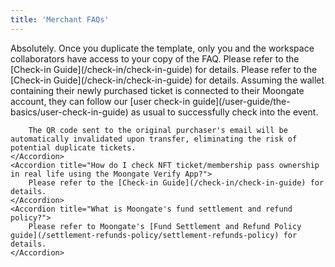 ```yaml
---
title: 'Merchant FAQs'
---
```


<AccordionGroup>
    <Accordion title="The results show as invalid after I scan the QR code, but the user actually owns the NFT.">
        Absolutely. Once you duplicate the template, only you and the workspace collaborators have access to your copy of the FAQ.
    </Accordion>
    <Accordion title="Where can I check my login details for the Moongate Verify App?">
        Please refer to the [Check-in Guide](/check-in/check-in-guide) for details.
    </Accordion>
    <Accordion title="How should I interpret the verification results?">
        Please refer to the [Check-in Guide](/check-in/check-in-guide) for details.
    </Accordion>
    <Accordion title="A user purchased a ticket to my event on the secondary market. How will their ticket be authenticated?">
        Assuming the wallet containing their newly purchased ticket is connected to their Moongate account, they can follow our [user check-in guide](/user-guide/the-basics/user-check-in-guide) as usual to successfully check into the event.

        The QR code sent to the original purchaser's email will be automatically invalidated upon transfer, eliminating the risk of potential duplicate tickets.
    </Accordion>
    <Accordion title="How do I check NFT ticket/membership pass ownership in real life using the Moongate Verify App?">
        Please refer to the [Check-in Guide](/check-in/check-in-guide) for details.
    </Accordion>    
    <Accordion title="What is Moongate's fund settlement and refund policy?">
        Please refer to Moongate's [Fund Settlement and Refund Policy guide](/settlement-refunds-policy/settlement-refunds-policy) for details.
    </Accordion>
</AccordionGroup>